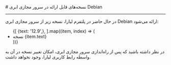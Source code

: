 


<Layout>
<Head>
<title>مستندات نسخه‌های قابل ارائه سرور مجازی ابری Debian  - لیارا</title>
<meta property="og:title" content="مستندات خدمات رایانش ابری لیارا" />
<meta property="og:description" content="مستندات مربوط به نسخه‌های قابل ارائه سرور مجازی دبیان Debian"  />
<meta property="og:image" content="https://files.liara.ir/liara/logos/liara-poster.jpg" />
</Head>
# نسخه‌های قابل ارائه در سرور مجازی ابری Debian
<hr className="mb-2" />

در حال حاضر در پلتفرم لیارا، نسخه‌ زیر از  سرور مجازی ابری Debian ارائه می‌شود: 

<div className="h-2" />
<ul className="pr-4">
  {[
    {text: '12.9',},
  ].map((item, index) => (
    <li
      key={index}
      style={{
        textDecorationColor: "#9ca3af"
      }}
    >
        نسخه {item.text}
    </li>
  ))}
</ul>

<div className="h-2" />
<Alert variant="warning">
<p>
در نظر داشته باشید که پس از راه‌اندازی سرور مجازی ابری، امکان تغییر نسخه در آن به واسطه رابط کاربری لیارا، وجود نخواهد داشت.
</p>
</Alert>

</Layout>